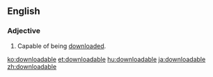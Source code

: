 ==English==

===Adjective===
{{en-adj|-}}

#Capable of being [[download]]ed.

[[ko:downloadable]]
[[et:downloadable]]
[[hu:downloadable]]
[[ja:downloadable]]
[[zh:downloadable]]
